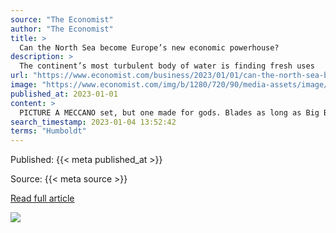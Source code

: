 ```yaml
---
source: "The Economist"
author: "The Economist"
title: >
  Can the North Sea become Europe’s new economic powerhouse?
description: >
  The continent’s most turbulent body of water is finding fresh uses
url: "https://www.economist.com/business/2023/01/01/can-the-north-sea-become-europes-new-economic-powerhouse"
image: "https://www.economist.com/img/b/1280/720/90/media-assets/image/20221231_WBP501.jpg"
published_at: 2023-01-01
content: >
  PICTURE A MECCANO set, but one made for gods. Blades as long as Big Ben is tall, rotors and tower sections the size of school buildings, shafts and generators so heavy they must be rotated every 20 m… [+16659 chars]
search_timestamp: 2023-01-04 13:52:42
terms: "Humboldt"
---
```



Published: {{< meta published_at >}}


Source: {{< meta source >}}


[Read full article]({{< meta url >}})



![](`r rmarkdown::metadata$image[1]`)
